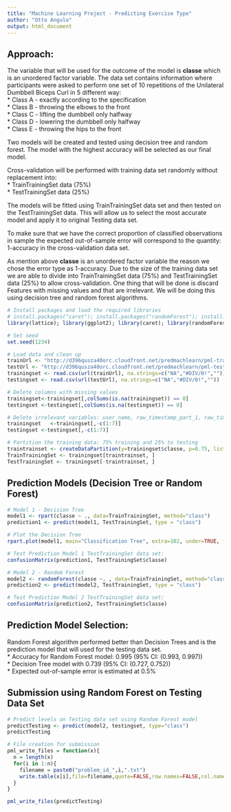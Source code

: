 ```yaml
---
title: "Machine Learning Project - Predicting Exercise Type"
author: "Otto Angulo"
output: html_document
---
```


## Approach:

The variable that will be used for the outcome of the model is **classe** which is an unordered factor variable. The data set contains information where participants were asked to perform one set of 10 repetitions of the Unilateral Dumbbell Biceps Curl in 5 different way:  
* Class A - exactly according to the specification  
* Class B - throwing the elbows to the front  
* Class C - lifting the dumbbell only halfway  
* Class D - lowering the dumbbell only halfway  
* Class E - throwing the hips to the front  

Two models will be created and tested using decision tree and random forest. The model with the highest accuracy will be selected as our final model.

Cross-validation will be performed with training data set randomly without replacement into:  
* TrainTrainingSet data (75%)  
* TestTrainingSet data (25%)  

The models will be fitted using TrainTrainingSet data set and then tested on the TestTrainingSet data. This will allow us to select the most accurate model and apply it to original Testing data set.

To make sure that we have the correct proportion of classified observations in sample the expected out-of-sample error will correspond to the quantity: 1-accuracy in the cross-validation data set.

As mention above **classe** is an unordered factor variable the reason we chose the error type as 1-accuracy. Due to the size of the training data set we are able to divide into TrainTrainingSet data (75%) and TestTrainingSet data (25%) to allow cross-validation. One thing that will be done is discard Features with missing values and that are irrelevant. We will be doing this using decision tree and random forest algorithms.

```r
# Install packages and load the required libraries
# install.packages("caret"); install.packages("randomForest"); install.packages("rpart"); install.packages("rpart.plot");
library(lattice); library(ggplot2); library(caret); library(randomForest); library(rpart); library(rpart.plot);
```

```r
# Set seed
set.seed(1234)

# Load data and clean up
trainUrl <- "http://d396qusza40orc.cloudfront.net/predmachlearn/pml-training.csv"
testUrl <- "http://d396qusza40orc.cloudfront.net/predmachlearn/pml-testing.csv"
trainingset <- read.csv(url(trainUrl), na.strings=c("NA","#DIV/0!",""))
testingset <- read.csv(url(testUrl), na.strings=c("NA","#DIV/0!",""))

# Delete columns with missing values
trainingset<-trainingset[,colSums(is.na(trainingset)) == 0]
testingset <-testingset[,colSums(is.na(testingset)) == 0]

# Delete irrelevant variables: user_name, raw_timestamp_part_1, raw_timestamp_part_,2 cvtd_timestamp, new_window, and  num_window (columns 1 to 7). 
trainingset   <-trainingset[,-c(1:7)]
testingset <-testingset[,-c(1:7)]

# Partition the training data: 75% training and 25% to testing
traintrainset <- createDataPartition(y=trainingset$classe, p=0.75, list=FALSE)
TrainTrainingSet <- trainingset[traintrainset, ] 
TestTrainingSet <- trainingset[-traintrainset, ]
```

## Prediction Models (Decision Tree or Random Forest)

```r
# Model 1 - Decision Tree
model1 <- rpart(classe ~ ., data=TrainTrainingSet, method="class")
prediction1 <- predict(model1, TestTrainingSet, type = "class")

# Plot the Decision Tree
rpart.plot(model1, main="Classification Tree", extra=102, under=TRUE, faclen=0)
```

```r
# Test Prediction Model 1 TestTrainingSet data set:
confusionMatrix(prediction1, TestTrainingSet$classe)
```

```r
# Model 2 - Random Forest
model2 <- randomForest(classe ~. , data=TrainTrainingSet, method="class")
prediction2 <- predict(model2, TestTrainingSet, type = "class")

# Test Prediction Model 2 TestTrainingSet data set:
confusionMatrix(prediction2, TestTrainingSet$classe)
```

## Prediction Model Selection:
Random Forest algorithm performed better than Decision Trees and is the prediction model that will used for the testing data set.  
* Accuracy for Random Forest model: 0.995 (95% CI: (0.993, 0.997))  
* Decision Tree model with 0.739 (95% CI: (0.727, 0.752))  
* Expected out-of-sample error is estimated at 0.5%

## Submission using Random Forest on Testing Data Set

```r
# Predict levels on Testing data set using Random Forest model
predictTesting <- predict(model2, testingset, type="class")
predictTesting

# File creation for submission
pml_write_files = function(x){
  n = length(x)
  for(i in 1:n){
    filename = paste0("problem_id_",i,".txt")
    write.table(x[i],file=filename,quote=FALSE,row.names=FALSE,col.names=FALSE)
  }
}

pml_write_files(predictTesting)
```

